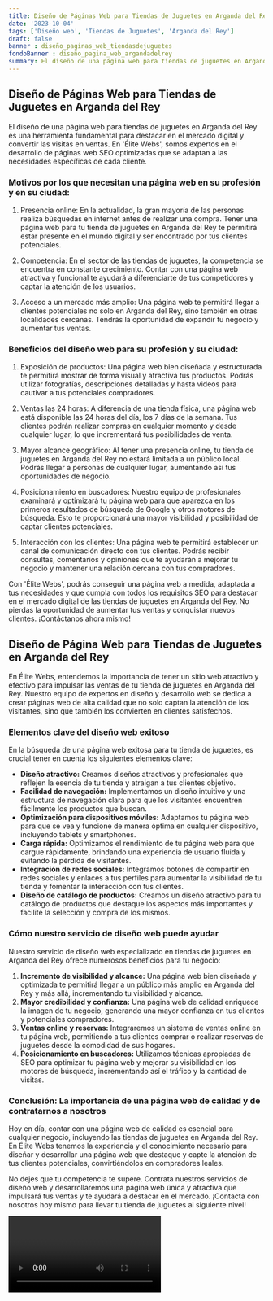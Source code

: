 ```yaml
---
title: Diseño de Páginas Web para Tiendas de Juguetes en Arganda del Rey
date: '2023-10-04'
tags: ['Diseño web', 'Tiendas de Juguetes', 'Arganda del Rey']
draft: false
banner : diseño_paginas_web_tiendasdejuguetes
fondoBanner : diseño_pagina_web_argandadelrey
summary: El diseño de una página web para tiendas de juguetes en Arganda del Rey es una herramienta fundamental para destacar en el mercado digital y convertir las visitas en ventas. En 'Élite Webs', somos expertos en el desarrollo de páginas web SEO optimizadas que se adaptan a las necesidades específicas de cada cliente.
---
```


## Diseño de Páginas Web para Tiendas de Juguetes en Arganda del Rey

El diseño de una página web para tiendas de juguetes en Arganda del Rey es una herramienta fundamental para destacar en el mercado digital y convertir las visitas en ventas. En 'Élite Webs', somos expertos en el desarrollo de páginas web SEO optimizadas que se adaptan a las necesidades específicas de cada cliente.

### Motivos por los que necesitan una página web en su profesión y en su ciudad:

1. Presencia online: En la actualidad, la gran mayoría de las personas realiza búsquedas en internet antes de realizar una compra. Tener una página web para tu tienda de juguetes en Arganda del Rey te permitirá estar presente en el mundo digital y ser encontrado por tus clientes potenciales.

2. Competencia: En el sector de las tiendas de juguetes, la competencia se encuentra en constante crecimiento. Contar con una página web atractiva y funcional te ayudará a diferenciarte de tus competidores y captar la atención de los usuarios.

3. Acceso a un mercado más amplio: Una página web te permitirá llegar a clientes potenciales no solo en Arganda del Rey, sino también en otras localidades cercanas. Tendrás la oportunidad de expandir tu negocio y aumentar tus ventas.

### Beneficios del diseño web para su profesión y su ciudad:

1. Exposición de productos: Una página web bien diseñada y estructurada te permitirá mostrar de forma visual y atractiva tus productos. Podrás utilizar fotografías, descripciones detalladas y hasta videos para cautivar a tus potenciales compradores.

2. Ventas las 24 horas: A diferencia de una tienda física, una página web está disponible las 24 horas del día, los 7 días de la semana. Tus clientes podrán realizar compras en cualquier momento y desde cualquier lugar, lo que incrementará tus posibilidades de venta.

3. Mayor alcance geográfico: Al tener una presencia online, tu tienda de juguetes en Arganda del Rey no estará limitada a un público local. Podrás llegar a personas de cualquier lugar, aumentando así tus oportunidades de negocio.

4. Posicionamiento en buscadores: Nuestro equipo de profesionales examinará y optimizará tu página web para que aparezca en los primeros resultados de búsqueda de Google y otros motores de búsqueda. Esto te proporcionará una mayor visibilidad y posibilidad de captar clientes potenciales.

5. Interacción con los clientes: Una página web te permitirá establecer un canal de comunicación directo con tus clientes. Podrás recibir consultas, comentarios y opiniones que te ayudarán a mejorar tu negocio y mantener una relación cercana con tus compradores.

Con 'Élite Webs', podrás conseguir una página web a medida, adaptada a tus necesidades y que cumpla con todos los requisitos SEO para destacar en el mercado digital de las tiendas de juguetes en Arganda del Rey. No pierdas la oportunidad de aumentar tus ventas y conquistar nuevos clientes. ¡Contáctanos ahora mismo!

<GifSeo />

<Cta />

## Diseño de Página Web para Tiendas de Juguetes en Arganda del Rey

En Élite Webs, entendemos la importancia de tener un sitio web atractivo y efectivo para impulsar las ventas de tu tienda de juguetes en Arganda del Rey. Nuestro equipo de expertos en diseño y desarrollo web se dedica a crear páginas web de alta calidad que no solo captan la atención de los visitantes, sino que también los convierten en clientes satisfechos.

### Elementos clave del diseño web exitoso

En la búsqueda de una página web exitosa para tu tienda de juguetes, es crucial tener en cuenta los siguientes elementos clave:

- **Diseño atractivo:** Creamos diseños atractivos y profesionales que reflejen la esencia de tu tienda y atraigan a tus clientes objetivo.
- **Facilidad de navegación:** Implementamos un diseño intuitivo y una estructura de navegación clara para que los visitantes encuentren fácilmente los productos que buscan.
- **Optimización para dispositivos móviles:** Adaptamos tu página web para que se vea y funcione de manera óptima en cualquier dispositivo, incluyendo tablets y smartphones.
- **Carga rápida:** Optimizamos el rendimiento de tu página web para que cargue rápidamente, brindando una experiencia de usuario fluida y evitando la pérdida de visitantes.
- **Integración de redes sociales:** Integramos botones de compartir en redes sociales y enlaces a tus perfiles para aumentar la visibilidad de tu tienda y fomentar la interacción con tus clientes.
- **Diseño de catálogo de productos:** Creamos un diseño atractivo para tu catálogo de productos que destaque los aspectos más importantes y facilite la selección y compra de los mismos.

### Cómo nuestro servicio de diseño web puede ayudar

Nuestro servicio de diseño web especializado en tiendas de juguetes en Arganda del Rey ofrece numerosos beneficios para tu negocio:

1. **Incremento de visibilidad y alcance:** Una página web bien diseñada y optimizada te permitirá llegar a un público más amplio en Arganda del Rey y más allá, incrementando tu visibilidad y alcance.
2. **Mayor credibilidad y confianza:** Una página web de calidad enriquece la imagen de tu negocio, generando una mayor confianza en tus clientes y potenciales compradores.
3. **Ventas online y reservas:** Integraremos un sistema de ventas online en tu página web, permitiendo a tus clientes comprar o realizar reservas de juguetes desde la comodidad de sus hogares.
4. **Posicionamiento en buscadores:** Utilizamos técnicas apropiadas de SEO para optimizar tu página web y mejorar su visibilidad en los motores de búsqueda, incrementando así el tráfico y la cantidad de visitas.

### Conclusión: La importancia de una página web de calidad y de contratarnos a nosotros

Hoy en día, contar con una página web de calidad es esencial para cualquier negocio, incluyendo las tiendas de juguetes en Arganda del Rey. En Élite Webs tenemos la experiencia y el conocimiento necesario para diseñar y desarrollar una página web que destaque y capte la atención de tus clientes potenciales, convirtiéndolos en compradores leales.

No dejes que tu competencia te supere. Contrata nuestros servicios de diseño web y desarrollaremos una página web única y atractiva que impulsará tus ventas y te ayudará a destacar en el mercado. ¡Contacta con nosotros hoy mismo para llevar tu tienda de juguetes al siguiente nivel!

<Video />

<CtaBot job='Tiendas de Juguetes' city='Arganda del Rey'/>

<Gmaps query='Arganda del Rey+españa+maps' />